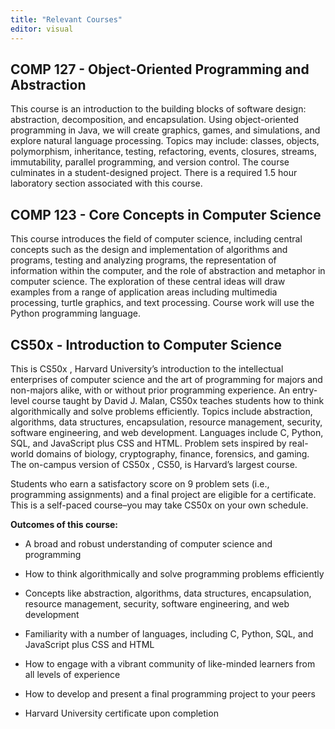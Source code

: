 ```yaml
---
title: "Relevant Courses"
editor: visual
---
```


## COMP 127 - Object-Oriented Programming and Abstraction

This course is an introduction to the building blocks of software design: abstraction, decomposition, and encapsulation. Using object-oriented programming in Java, we will create graphics, games, and simulations, and explore natural language processing. Topics may include: classes, objects, polymorphism, inheritance, testing, refactoring, events, closures, streams, immutability, parallel programming, and version control. The course culminates in a student-designed project. There is a required 1.5 hour laboratory section associated with this course.

## COMP 123 - Core Concepts in Computer Science

This course introduces the field of computer science, including central concepts such as the design and implementation of algorithms and programs, testing and analyzing programs, the representation of information within the computer, and the role of abstraction and metaphor in computer science. The exploration of these central ideas will draw examples from a range of application areas including multimedia processing, turtle graphics, and text processing. Course work will use the Python programming language.

## CS50x - Introduction to Computer Science

This is CS50x , Harvard University's introduction to the intellectual enterprises of computer science and the art of programming for majors and non-majors alike, with or without prior programming experience. An entry-level course taught by David J. Malan, CS50x teaches students how to think algorithmically and solve problems efficiently. Topics include abstraction, algorithms, data structures, encapsulation, resource management, security, software engineering, and web development. Languages include C, Python, SQL, and JavaScript plus CSS and HTML. Problem sets inspired by real-world domains of biology, cryptography, finance, forensics, and gaming. The on-campus version of CS50x , CS50, is Harvard's largest course. 

Students who earn a satisfactory score on 9 problem sets (i.e., programming assignments) and a final project are eligible for a certificate. This is a self-paced course–you may take CS50x on your own schedule.

**Outcomes of this course:**

-   A broad and robust understanding of computer science and programming

-   How to think algorithmically and solve programming problems efficiently

-   Concepts like abstraction, algorithms, data structures, encapsulation, resource management, security, software engineering, and web development

-   Familiarity with a number of languages, including C, Python, SQL, and JavaScript plus CSS and HTML

-   How to engage with a vibrant community of like-minded learners from all levels of experience

-   How to develop and present a final programming project to your peers

-   Harvard University certificate upon completion


